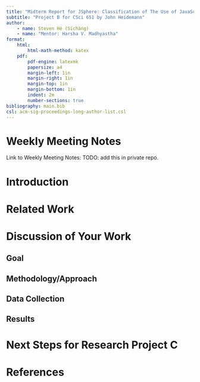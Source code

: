 ```yaml
---
title: "Midterm Report for JSphere: Classification of The Use of JavaScript on The Web"
subtitle: "Project B for CSci 651 by John Heidemann"
author:
    - name: Steven Hé (Sīchàng)
    - name: "Mentor: Harsha V. Madhyastha"
format:
    html:
        html-math-method: katex
    pdf:
        pdf-engine: latexmk
        papersize: a4
        margin-left: 1in
        margin-right: 1in
        margin-top: 1in
        margin-bottom: 1in
        indent: 2m
        number-sections: true
bibliography: main.bib
csl: acm-sig-proceedings-long-author-list.csl
---
```


# Weekly Meeting Notes

<!-- Provide a URL to your weekly meeting notes. These need to be accessible to the professor. -->
Link to Weekly Meeting Notes: TODO: add this in private repo.

# Introduction

<!-- Provide an overview of the need you are addressing, what you are doing and plan to do, the novelty and new results of your work, and why this work is interesting to you personally. -->

# Related Work

<!-- Summarize prior work related to yours and describe how your work compares. Include complete citations to the prior work. -->

# Discussion of Your Work

## Goal

<!-- Describe the goal of your project. -->

## Methodology/Approach

<!-- Explain the methodology or approach you are using in your project. -->

## Data Collection

<!-- Detail the data collection process. -->

## Results

<!-- Present any preliminary results you have obtained. If you have other results that are incomplete but expected for Project C, describe what you plan to do. -->

# Next Steps for Research Project C

<!-- Describe the next steps for Research Project C. Include a checklist of specific deliverables for Project C:
- Continuing to meet once a week with your mentor
- Continued weekly notes about your progress
- Expected end results (code or experiments)
- Project C report -->

# References {.unnumbered}
<!-- Include a bibliography with at least the citations from the related work section. -->
